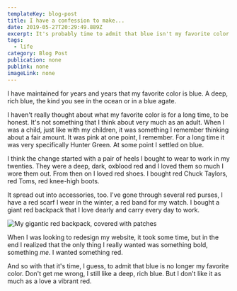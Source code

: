 ```yaml
---
templateKey: blog-post
title: I have a confession to make...
date: 2019-05-27T20:29:49.889Z
excerpt: It's probably time to admit that blue isn't my favorite color anymore.
tags:
  - life
category: Blog Post
publication: none
publink: none
imageLink: none
---
```

I have maintained for years and years that my favorite color is blue. A deep, rich blue, the kind you see in the ocean or in a blue agate.

I haven't really thought about what my favorite color is for a long time, to be honest. It's not something that I think about very much as an adult. When I was a child, just like with my children, it was something I remember thinking about a fair amount. It was pink at one point, I remember. For a long time it was very specifically Hunter Green. At some point I settled on blue.

I think the change started with a pair of heels I bought to wear to work in my twenties. They were a deep, dark, oxblood red and I loved them so much I wore them out. From then on I loved red shoes. I bought red Chuck Taylors, red Toms, red knee-high boots.

It spread out into accessories, too. I've gone through several red purses, I have a red scarf I wear in the winter, a red band for my watch. I bought a giant red backpack that I love dearly and carry every day to work.

![My gigantic red backpack, covered with patches](/img/fullsizeoutput_e1a.jpeg "red backpack")

When I was looking to redesign my website, it took some time, but in the end I realized that the only thing I really wanted was something bold, something _me_. I wanted something red.

And so with that it's time, I guess, to admit that blue is no longer my favorite color. Don't get me wrong, I still like a deep, rich blue. But I don't like it as much as a love a vibrant red.
